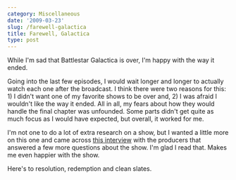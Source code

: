 ```yaml
---
category: Miscellaneous
date: '2009-03-23'
slug: /farewell-galactica
title: Farewell, Galactica
type: post
---
```



While I'm sad that Battlestar Galactica is over, I'm happy with the
way it ended.

Going into the last few episodes, I would wait longer and longer to
actually watch each one after the broadcast. I think there were two
reasons for this: 1) I didn't want one of my favorite shows to be
over and, 2) I was afraid I wouldn't like the way it ended. All in
all, my fears about how they would handle the final chapter was
unfounded. Some parts didn't get quite as much focus as I would
have expected, but overall, it worked for me.

I'm not one to do a lot of extra research on a show, but I wanted a
little more on this one and came across
[this interview](http://tr.im/hHdu "Galactica post interview") with
the producers that answered a few more questions about the show.
I'm glad I read that. Makes me even happier with the show.

Here's to resolution, redemption and clean slates.
